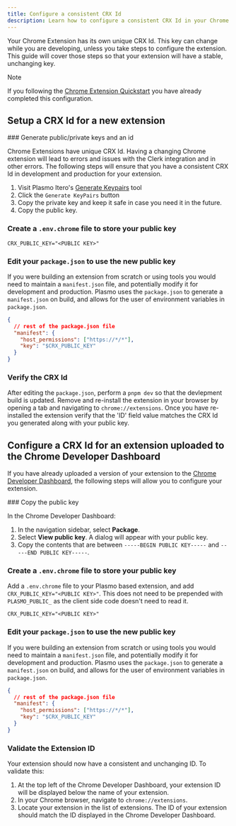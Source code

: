```yaml
---
title: Configure a consistent CRX Id
description: Learn how to configure a consistent CRX Id in your Chrome Extension for development and production.
---
```


Your Chrome Extension has its own unique CRX Id. This key can change while you are developing, unless you take steps to configure the extension. This guide will cover those steps so that your extension will have a stable, unchanging key.

> [!NOTE]
> If you following the [Chrome Extension Quickstart](/docs/quickstarts/chrome-extension) you have already completed this configuration.

## Setup a CRX Id for a new extension

<Steps>
  ### Generate public/private keys and an id

  Chrome Extensions have unique CRX Id. Having a changing Chrome extension will lead to errors and issues with the Clerk integration and in other errors. The following steps will ensure that you have a consistent CRX Id in development and production for your extension.

  1. Visit Plasmo Itero's [Generate Keypairs](https://itero.plasmo.com/tools/generate-keypairs) tool
  1. Click the `Generate KeyPairs` button
  1. Copy the private key and keep it safe in case you need it in the future.
  1. Copy the public key.

  ### Create a `.env.chrome` file to store your public key

  ```env {{ filename: '.env.chrome' }}
  CRX_PUBLIC_KEY="<PUBLIC KEY>"
  ```

  ### Edit your `package.json` to use the new public key

  If you were building an extension from scratch or using tools you would need to maintain a `manifest.json` file, and potentially modify it for development and production. Plasmo uses the `package.json` to generate a `manifest.json` on build, and allows for the user of environment variables in `package.json`.

  ```json {{ filename: 'package.json' }}
  {
    // rest of the package.json file
    "manifest": {
      "host_permissions": ["https://*/*"],
      "key": "$CRX_PUBLIC_KEY"
    }
  }
  ```

  ### Verify the CRX Id

  After editing the `package.json`, perform a `pnpm dev` so that the devlepment build is updated. Remove and re-install the extension in your browser by opening a tab and navigating to `chrome://extensions`. Once you have re-installed the extension verify that the 'ID' field value matches the CRX Id you generated along with your public key.
</Steps>

## Configure a CRX Id for an extension uploaded to the Chrome Developer Dashboard

If you have already uploaded a version of your extension to the [Chrome Developer Dashboard](https://chrome.google.com/webstore/developer/dashboard), the following steps will allow you to configure your extension.

<Steps>
  ### Copy the public key

  In the Chrome Developer Dashboard:

  1. In the navigation sidebar, select **Package**.
  1. Select **View public key**. A dialog will appear with your public key.
  1. Copy the contents that are between `-----BEGIN PUBLIC KEY-----` and `-----END PUBLIC KEY-----`.

  ### Create a `.env.chrome` file to store your public key

  Add a `.env.chrome` file to your Plasmo based extension, and add `CRX_PUBLIC_KEY="<PUBLIC KEY>"`. This does not need to be prepended with `PLASMO_PUBLIC_` as the client side code doesn't need to read it.

  ```env {{ filename: '.env.chrome' }}
  CRX_PUBLIC_KEY="<PUBLIC KEY>"
  ```

  ### Edit your `package.json` to use the new public key

  If you were building an extension from scratch or using tools you would need to maintain a `manifest.json` file, and potentially modify it for development and production. Plasmo uses the `package.json` to generate a `manifest.json` on build, and allows for the user of environment variables in `package.json`.

  ```json {{ filename: 'package.json' }}
  {
    // rest of the package.json file
    "manifest": {
      "host_permissions": ["https://*/*"],
      "key": "$CRX_PUBLIC_KEY"
    }
  }
  ```

  ### Validate the Extension ID

  Your extension should now have a consistent and unchanging ID. To validate this:

  1. At the top left of the Chrome Developer Dashboard, your extension ID will be displayed below the name of your extension.
  1. In your Chrome browser, navigate to `chrome://extensions`.
  1. Locate your extension in the list of extensions. The ID of your extension should match the ID displayed in the Chrome Developer Dashboard.
</Steps>
